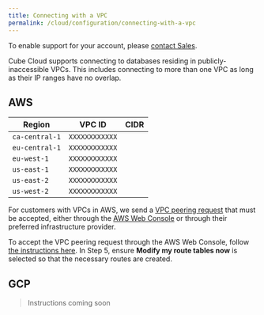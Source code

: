 ```yaml
---
title: Connecting with a VPC
permalink: /cloud/configuration/connecting-with-a-vpc
---
```


<InfoBox>

To enable support for your account, please
[contact Sales](https://cube.dev/contact/).

</InfoBox>

Cube Cloud supports connecting to databases residing in publicly-inaccessible
VPCs. This includes connecting to more than one VPC as long as their IP ranges
have no overlap.

## AWS

| Region         | VPC ID         | CIDR |
| -------------- | -------------- | ---- |
| `ca-central-1` | `XXXXXXXXXXXX` |      |
| `eu-central-1` | `XXXXXXXXXXXX` |      |
| `eu-west-1`    | `XXXXXXXXXXXX` |      |
| `us-east-1`    | `XXXXXXXXXXXX` |      |
| `us-east-2`    | `XXXXXXXXXXXX` |      |
| `us-west-2`    | `XXXXXXXXXXXX` |      |

For customers with VPCs in AWS, we send a [VPC peering
request][aws-docs-vpc-peering] that must be accepted, either through the [AWS
Web Console][aws-console] or through their preferred infrastructure provider.

To accept the VPC peering request through the AWS Web Console, follow [the
instructions here][aws-docs-accept-vpc-peering]. In Step 5, ensure **Modify my
route tables now** is selected so that the necessary routes are created.

## GCP

> Instructions coming soon

[aws-console]: https://console.aws.amazon.com/
[aws-docs-vpc-peering]:
  https://docs.aws.amazon.com/vpc/latest/peering/what-is-vpc-peering.html
[aws-docs-accept-vpc-peering]:
  https://docs.aws.amazon.com/vpc/latest/peering/create-vpc-peering-connection.html#accept-vpc-peering-connection
